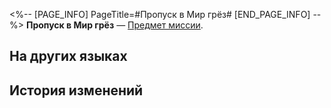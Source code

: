 <%-- [PAGE_INFO]
PageTitle=#Пропуск в Мир грёз#
[END_PAGE_INFO] --%>
{{Предмет Инфобокс
|id          = 222000
|Изображение = Предмет Пропуск в Мир грёз.png
|Тип         = Предмет миссии
|Инвентарь   = Миссии
|Редкость    = 5
|Эффект      = 
|Описание    = Дневник сновидений, который получают все постояльцы «Грёз».
}}
{{Описание|После завершения регистрации эта программа автоматически появляется на устройстве связи гостя. Неизвестно, является ли это нарушением конфиденциальности личной информации. Никто не спрашивал. К счастью, это безопасно и весело.<br /><br />''«Два миллиона триста тысяч пятизвёздочных отзывов... Семья гарантирует, что фальшивых среди них нет!»''}}
'''Пропуск в Мир грёз''' — [[Предмет миссии]].

==На других языках==
{{На других языках
|en   = Dreamscape Pass
|zhs  = 梦境护照
|zht  = 夢境護照
|ja   = 夢境パスポート
|ko   = 꿈세계 여권
|es   = Pase del paisaje onírico
|fr   = Pass onirique
|ru   = Пропуск в Мир грёз
|th   = พาสปอร์ตแดนฝัน
|vi   = Hộ Chiếu Cõi Mộng
|de   = Traumpass
|id   = Paspor Dunia Mimpi
|pt   = Passe do Mundonírico
}}

==История изменений==
{{История изменений|3.5}}